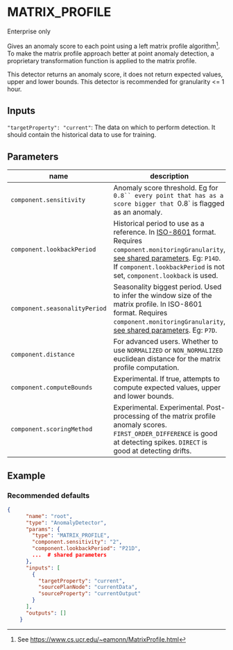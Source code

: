 
# MATRIX_PROFILE

<Callout>
    Enterprise only
</Callout>

Gives an anomaly score to each point using a left matrix profile algorithm[^1]. To make the matrix profile approach better at point anomaly detection, a proprietary transformation function is applied to the matrix profile.

This detector returns an anomaly score, it does not return expected values, upper and lower bounds. This detector is recommended for granularity \<= 1 hour.


## Inputs

`"targetProperty": "current"`: The data on which to perform detection. It should contain the historical data to use for training.


## Parameters

| name                                    | description                                                                                                                                                                                                                                                     | default value                   |
|-----------------------------------------|-----------------------------------------------------------------------------------------------------------------------------------------------------------------------------------------------------------------------------------------------------------------|---------------------------------|
| `component.sensitivity`                 | Anomaly score threshold. Eg for `0.8`` every point that has as a score bigger that `0.8` is flagged as an anomaly.                                                                                                                                              |                                 |
| `component.lookbackPeriod`              | Historical period to use as a reference. In [ISO-8601][iso-8601] format. Requires `component.monitoringGranularity`, [see shared parameters](./#shared-parameters). Eg: `P14D`. If `component.lookbackPeriod` is not set, `component.lookback` is used. |                                 |
| `component.seasonalityPeriod`           | Seasonality biggest period. Used to infer the window size of the matrix profile. In ISO-8601 format. Requires `component.monitoringGranularity`, [see shared parameters](./#shared-parameters). Eg: `P7D`.                                              | `null` (inferred from the data) |
| `component.distance`                    | For advanced users. Whether to use `NORMALIZED` or `NON_NORMALIZED` euclidean distance for the matrix profile computation.                                                                                                                                      | `NORMALIZED`                    |
| `component.computeBounds`               | Experimental. If true, attempts to compute expected values, upper and lower bounds.                                                                                                                                                                             | `false`                         |
| `component.scoringMethod` | Experimental. Experimental. Post-processing of the matrix profile anomaly scores. `FIRST_ORDER_DIFFERENCE` is good at detecting spikes. `DIRECT` is good at detecting drifts.                                                                                                                                                   | `FIRST_ORDER_DIFFERENCE`                         |


## Example

### Recommended defaults

```json
{
      "name": "root",
      "type": "AnomalyDetector",
      "params": {
        "type": "MATRIX_PROFILE",
        "component.sensitivity": "2",
        "component.lookbackPeriod": "P21D",
        ...  # shared parameters
      },
      "inputs": [
        {
          "targetProperty": "current",
          "sourcePlanNode": "currentData",
          "sourceProperty": "currentOutput"
        }
      ],
      "outputs": []
    }
```


[^1]: See https://www.cs.ucr.edu/~eamonn/MatrixProfile.html

[iso-8601]: https://en.wikipedia.org/wiki/ISO_8601#Durations
